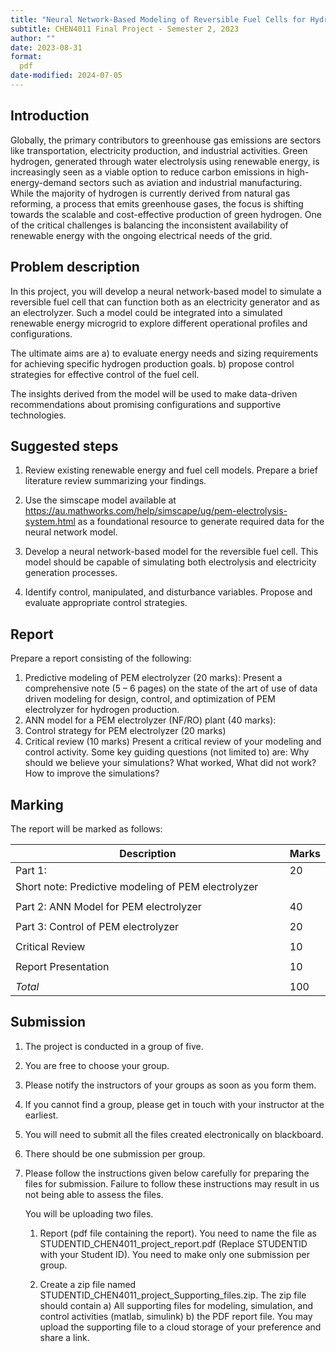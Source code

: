 ```yaml
---
title: "Neural Network-Based Modeling of Reversible Fuel Cells for Hydrogen Production"
subtitle: CHEN4011 Final Project - Semester 2, 2023
author: ""
date: 2023-08-31
format:
  pdf
date-modified: 2024-07-05
---
```


## Introduction 

Globally, the primary contributors to greenhouse gas emissions are sectors like transportation, electricity production, and industrial activities. Green hydrogen, generated through water electrolysis using renewable energy, is increasingly seen as a viable option to reduce carbon emissions in high-energy-demand sectors such as aviation and industrial manufacturing. While the majority of hydrogen is currently derived from natural gas reforming, a process that emits greenhouse gases, the focus is shifting towards the scalable and cost-effective production of green hydrogen. One of the critical challenges is balancing the inconsistent availability of renewable energy with the ongoing electrical needs of the grid.

## Problem description

In this project, you will develop a neural network-based model to simulate a reversible fuel cell that can function both as an electricity generator and as an electrolyzer. Such a model could be integrated into a simulated renewable energy microgrid to explore different operational profiles and configurations. 

The ultimate aims are 
a) to evaluate energy needs and sizing requirements for achieving specific hydrogen production goals. 
b) propose control strategies for effective control of the fuel cell.

The insights derived from the model will be used to make data-driven recommendations about promising configurations and supportive technologies.

## Suggested steps

1. Review existing renewable energy and fuel cell models. Prepare a brief literature review summarizing your findings. 

2. Use the simscape model available at [https://au.mathworks.com/help/simscape/ug/pem-electrolysis-system.html](https://au.mathworks.com/help/simscape/ug/pem-electrolysis-system.html) as a foundational resource to generate required data for the neural network model. 

3. Develop a neural network-based model for the reversible fuel cell. This model should be capable of simulating both electrolysis and electricity generation processes.

4. Identify control, manipulated, and disturbance variables. Propose and evaluate appropriate control strategies. 

## Report

Prepare a report consisting of the following:

1. Predictive modeling of PEM electrolyzer (20 marks): 
   Present a comprehensive note (5 – 6 pages) on the state of the art of use of data driven modeling for design, control, and optimization of PEM electrolyzer for hydrogen production.
2. ANN model for a PEM electrolyzer (NF/RO) plant (40 marks): 
2. Control strategy for PEM electrolyzer (20 marks)
3. Critical review (10 marks)
   Present a critical review of your modeling and control activity.
   Some key guiding questions (not limited to) are: 
   Why should we believe your simulations?
   What worked, What did not work?
   How to improve the simulations?


## Marking

The report will be marked as follows:

| Description                                                                    | Marks |
| ------------------------------------------------------------------------------ | ----- |
| Part 1: | 20 |
| Short note: Predictive modeling of PEM electrolyzer ||
| ||
| Part 2: ANN Model for PEM electrolyzer |40|
|||
| Part 3: Control of PEM electrolyzer |20|
|||
| Critical Review |10 |
|||
| Report Presentation                                                            | 10     |
|                                                                                |       |
| _Total_                                                                        | 100    |

## Submission

1. The project is conducted in a group of five.
2. You are free to choose your group.
3. Please notify the instructors of your groups as soon as you form them.
4. If you cannot find a group, please get in touch with your instructor at the earliest.
5. You will need to submit all the files created electronically on blackboard.
6. There should be one submission per group. 
7. Please follow the instructions given below carefully for preparing the files for submission. Failure to follow these instructions may result in us not being able to assess the files.

	You will be uploading two files.

	1.  Report (pdf file containing the report).
		You need to name the file as STUDENTID_CHEN4011_project_report.pdf (Replace STUDENTID with your Student ID).
		You need to make only one submission per group.

	2.  Create a zip file named STUDENTID_CHEN4011_project_Supporting_files.zip.
		The zip file should contain a) All supporting files for modeling, simulation, and control activities (matlab, simulink) b) the PDF report file.
		You may upload the supporting file to a cloud storage of your preference and share a link.
